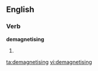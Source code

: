 
==English==

===Verb===
'''demagnetising'''

# {{present participle of|[[demagnetise]]}}

[[ta:demagnetising]]
[[vi:demagnetising]]